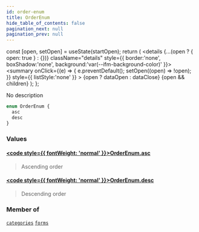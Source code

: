 ```yaml
---
id: order-enum
title: OrderEnum
hide_table_of_contents: false
pagination_next: null
pagination_prev: null
---
```







  const [open, setOpen] = useState(startOpen);
  return (
    <details {...(open ? { open: true } : {})} className="details" style={{ border:'none', boxShadow:'none', background:'var(--ifm-background-color)' }}>
      <summary
        onClick={(e) => {
          e.preventDefault();
          setOpen((open) => !open);
        }}
        style={{ listStyle:'none' }}
      >
      {open ? dataOpen : dataClose}
      </summary>
      {open && children}
    </details>
  );
};




No description


```graphql
enum OrderEnum {
  asc
  desc
}
```


### Values

#### [<code style={{ fontWeight: 'normal' }}>OrderEnum.<b>asc</b></code>](#) 
> Ascending order
> 

#### [<code style={{ fontWeight: 'normal' }}>OrderEnum.<b>desc</b></code>](#) 
> Descending order
> 



### Member of

[`categories`](/queries/categories)  <Badge class="secondary" text="query"/><Bullet />[`forms`](/queries/forms)  <Badge class="secondary" text="query"/>

